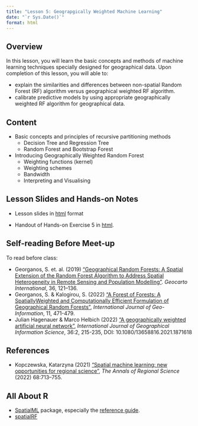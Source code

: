 ```yaml
---
title: "Lesson 5: Geograpgically Weighted Machine Learning"
date: "`r Sys.Date()`"
format: html
---
```


## Overview

In this lesson, you will learn the basic concepts and methods of machine learning techniques specially designed for geographical data. Upon completion of this lesson, you will able to:

-   explain the similarities and differences between non-spatial Random Forest (RF) algorithm versus geographical weighted RF algorithm.
-   calibrate predictive models by using appropriate geographically weighted RF algorithm for geographical data.

## Content

-   Basic concepts and principles of recursive partitioning methods
    -   Decision Tree and Regression Tree
    -   Random Forest and Bootstrap Forest
-   Introducing Geographically Weighted Random Forest
    -   Weighting functions (kernel)
    -   Weighting schemes
    -   Bandwidth
    -   Interpreting and Visualising

## Lesson Slides and Hands-on Notes

-   Lesson slides in [html](../lesson/lesson05/lesson05-gwML.html) format

-   Handout of Hands-on Exercise 5 in [html](../Hands-on_Ex/Hands-on_Ex05/Hands-on_Ex05-gwML.html).

## Self-reading Before Meet-up

To read before class:

-   Georganos, S. et. al. (2019) ["Geographical Random Forests: A Spatial Extension of the Random Forest Algorithm to Address Spatial Heterogeneity in Remote Sensing and Population Modelling"](https://www.tandfonline.com/doi/full/10.1080/10106049.2019.1595177). *Geocarto International*, 36, 121–136.
-   Georganos, S. & Kalogirou, S. (2022) ["A Forest of Forests: A SpatiallyWeighted and Computationally
Efficient Formulation of Geographical Random Forests"](https://www.mdpi.com/2220-9964/11/9/471), *International Journal of Geo-Information*, 11, 471-479.
-   Julian Hagenauer & Marco Helbich (2022) ["A geographically weighted artificial neural network"](https://www.tandfonline.com/doi/full/10.1080/13658816.2021.1871618), *International Journal of Geographical Information Science*, 36:2, 215-235, DOI: 10.1080/13658816.2021.1871618

## References

-   Kopczewska, Katarzyna (2021) ["Spatial machine learning: new opportunities for regional science"](https://link.springer.com/content/pdf/10.1007/s00168-021-01101-x.pdf), *The Annals of Regional Science* (2022) 68:713--755.

## All About R

-   [SpatialML](https://cran.r-project.org/web/packages/SpatialML/index.html) package, especially the [reference guide](https://cran.r-project.org/web/packages/SpatialML/SpatialML.pdf).
-   [spatialRF](https://blasbenito.github.io/spatialRF/index.html)
